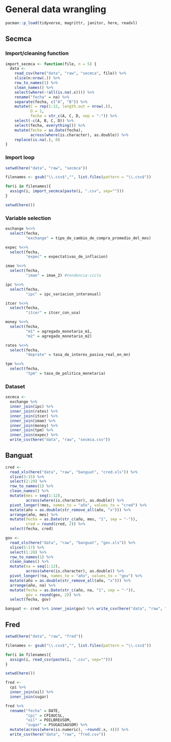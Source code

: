 # General data wrangling

```r
pacman::p_load(tidyverse, magrittr, janitor, here, readxl)
```

## Secmca

### Import/cleaning function

```r
import_secmca <- function(file, n = 5) {
  data <- 
    read_csv(here("data", "raw", "secmca", file)) %>% 
    slice(n:nrow(.)) %>% 
    row_to_names(1) %>% 
    clean_names() %>% 
    select(where(~!all(is.na(.x)))) %>% 
    rename("fecha" = na) %>% 
    separate(fecha, c("A", "B")) %>% 
    mutate(C = rep(1:12, length.out = nrow(.)),
           D = 1,
           fecha = str_c(A, C, D, sep = "-")) %>% 
    select(-c(A, B, C, D)) %>% 
    select(fecha, everything()) %>% 
    mutate(fecha = as.Date(fecha),
           across(where(is.character), as.double)) %>% 
    replace(is.na(.), 0)
}
```

### Import loop

```r
setwd(here("data", "raw", "secmca"))

filenames <- gsub("\\.csv$","", list.files(pattern = "\\.csv$"))

for(i in filenames){
  assign(i, import_secmca(paste(i, ".csv", sep="")))
}

setwd(here())
```

### Variable selection

```r
exchange %<>% 
  select(fecha,
         "exchange" = tipo_de_cambio_de_compra_promedio_del_mes)

expec %<>% 
  select(fecha,
         "expec" = expectativas_de_inflacion)

imae %<>% 
  select(fecha,
         "imae" = imae_2) #tendencia-ciclo

ipc %<>% 
  select(fecha,
         "ipc" = ipc_variacion_interanual)

itcer %<>% 
  select(fecha,
         "itcer" = itcer_con_usa)

money %<>% 
  select(fecha,
         "m1" = agregado_monetario_m1,
         "m2" = agregado_monetario_m2)

rates %<>% 
  select(fecha,
         "deprate" = tasa_de_interes_pasiva_real_en_mn)

tpm %<>% 
  select(fecha,
         "tpm" = tasa_de_politica_monetaria)
```

### Dataset

```r
secmca <- 
  exchange %>% 
  inner_join(ipc) %>% 
  inner_join(rates) %>% 
  inner_join(itcer) %>% 
  inner_join(imae) %>% 
  inner_join(money) %>% 
  inner_join(tpm) %>% 
  inner_join(expec) %>% 
  write_csv(here("data", "raw", "secmca.csv"))
```

## Banguat

```r
cred <- 
  read_xls(here("data", "raw", "banguat", "cred.xls")) %>% 
  slice(3:15) %>%
  select(2:29) %>% 
  row_to_names(1) %>% 
  clean_names() %>% 
  mutate(mes = seq(1:12),
         across(where(is.character), as.double)) %>%
  pivot_longer(!mes, names_to = "año", values_to = "cred") %>% 
  mutate(año = as.double(str_remove_all(año, "x"))) %>% 
  arrange(año, mes) %>% 
  mutate(fecha = as.Date(str_c(año, mes, "1", sep = "-")),
         cred = round(cred, 2)) %>% 
  select(fecha, cred)

gov <- 
  read_xls(here("data", "raw", "banguat", "gov.xls")) %>% 
  slice(5:17) %>%
  select(1:28) %>% 
  row_to_names(1) %>% 
  clean_names() %>% 
  mutate(na = seq(1:12),
         across(where(is.character), as.double)) %>%
  pivot_longer(!na, names_to = "año", values_to = "gov") %>% 
  mutate(año = as.double(str_remove_all(año, "x"))) %>% 
  arrange(año, na) %>% 
  mutate(fecha = as.Date(str_c(año, na, "1", sep = "-")),
         gov = round(gov, 2)) %>% 
  select(fecha, gov)
```

```r
banguat <- cred %>% inner_join(gov) %>% write_csv(here("data", "raw", "banguat.csv"))
```

## Fred

```r
setwd(here("data", "raw", "fred"))

filenames <- gsub("\\.csv$","", list.files(pattern = "\\.csv$"))

for(i in filenames){
  assign(i, read_csv(paste(i, ".csv", sep="")))
}

setwd(here())
```

```r
fred <- 
  cpi %>% 
  inner_join(oil) %>% 
  inner_join(sugar)

fred %>% 
  rename("fecha" = DATE,
         "cpi" = CPIAUCSL,
         "oil" = POILBREUSDM,
         "sugar" = PSUGAISAUSDM) %>% 
  mutate(across(where(is.numeric), ~round(.x, 4))) %>% 
  write_csv(here("data", "raw", "fred.csv"))
```
